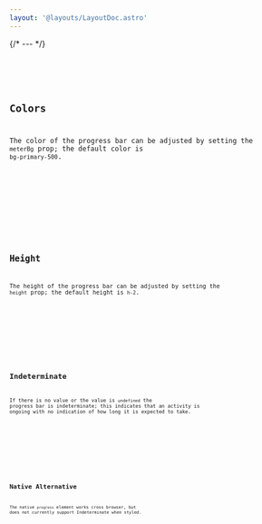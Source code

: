 ```yaml
---
layout: '@layouts/LayoutDoc.astro'
---
```








{/* --- */}

<Preview client:load>
	<Fragment slot="preview">
		<Example client:load />
	</Fragment>
	<Fragment slot="code">
		<Code code={ExampleRaw} lang="svelte" />
	</Fragment>
</Preview>

## Colors

The color of the progress bar can be adjusted by setting the `meterBg` prop; the default color is `bg-primary-500`.

<Preview client:load>
	<Fragment slot="preview">
		<ExampleColors client:load />
	</Fragment>
	<Fragment slot="code">
		<Code code={ExampleColorsRaw} lang="svelte" />
	</Fragment>
</Preview>

## Height

The height of the progress bar can be adjusted by setting the `height` prop; the default height is `h-2`.

<Preview client:load>
	<Fragment slot="preview">
		<ExampleHeight client:load />
	</Fragment>
	<Fragment slot="code">
		<Code code={ExampleHeightRaw} lang="svelte" />
	</Fragment>
</Preview>


## Indeterminate

If there is no value or the value is `undefined` the progress bar is indeterminate; this indicates that an activity is ongoing with no indication of how long it is expected to take.

<Preview client:load>
	<Fragment slot="preview">
		<ExampleIndeterminate client:load />
	</Fragment>
	<Fragment slot="code">
		<Code code={ExampleIndeterminateRaw} lang="svelte" />
	</Fragment>
</Preview>

## Native Alternative

The native `progress` element works cross browser, but does not currently support Indeterminate when styled.

<Preview client:load>
	<Fragment slot="preview">
		<ExampleNative />
	</Fragment>
	<Fragment slot="code">
		<Code code={ExampleNativeRaw} lang="html" />
	</Fragment>
</Preview>

